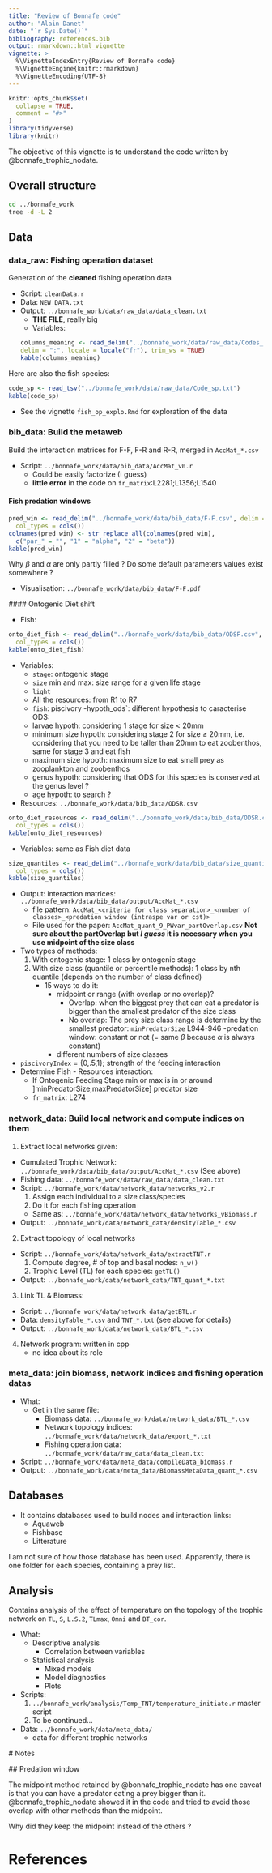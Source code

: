 ```yaml
---
title: "Review of Bonnafe code"
author: "Alain Danet"
date: "`r Sys.Date()`"
bibliography: references.bib
output: rmarkdown::html_vignette
vignette: >
  %\VignetteIndexEntry{Review of Bonnafe code}
  %\VignetteEngine{knitr::rmarkdown}
  %\VignetteEncoding{UTF-8}
---
```


```r
knitr::opts_chunk$set(
  collapse = TRUE,
  comment = "#>"
)
library(tidyverse)
library(knitr)
```

The objective of this vignette is to understand the code written by
@bonnafe_trophic_nodate.

## Overall structure

```bash
cd ../bonnafe_work
tree -d -L 2
```

## Data

### data_raw: Fishing operation dataset

Generation of the **cleaned** fishing operation data

- Script: `cleanData.r` 
- Data: `NEW_DATA.txt` 
- Output: `../bonnafe_work/data/raw_data/data_clean.txt`
  - **THE FILE**, really big
  - Variables:
```r
columns_meaning <- read_delim("../bonnafe_work/data/raw_data/Codes_colonne.txt",
  delim = ":", locale = locale("fr"), trim_ws = TRUE)
kable(columns_meaning)
```

Here are also the fish species:
```r
code_sp <- read_tsv("../bonnafe_work/data/raw_data/Code_sp.txt")
kable(code_sp)
```
- See the vignette `fish_op_explo.Rmd` for exploration of the data

### bib_data: Build the metaweb

Build the interaction matrices for F-F, F-R and R-R, merged in `AccMat_*.csv`

- Script: `../bonnafe_work/data/bib_data/AccMat_v0.r`
  - Could be easily factorize (I guess) 
  - **little error** in the code on `fr_matrix`:L2281;L1356;L1540

#### Fish predation windows

```r
pred_win <- read_delim("../bonnafe_work/data/bib_data/F-F.csv", delim = ";",
  col_types = cols()) 
colnames(pred_win) <- str_replace_all(colnames(pred_win),
  c("par_" = "", "1" = "alpha", "2" = "beta"))
kable(pred_win)
```

Why $\beta$ and $\alpha$ are only partly filled ? Do some default parameters
values exist somewhere ? 

- Visualisation: `../bonnafe_work/data/bib_data/F-F.pdf`

#### Ontogenic Diet shift

- Fish:

```r
onto_diet_fish <- read_delim("../bonnafe_work/data/bib_data/ODSF.csv", delim = ";",
  col_types = cols())
kable(onto_diet_fish)
```

  - Variables: 
    - `stage`: ontogenic stage
    - `size` min and max: size range for a given life stage 
    - `light`
    - All the resources: from R1 to R7  
    - `fish`: piscivory
    -hypoth_ods`: different hypothesis to caracterise ODS:  
    - larvae hypoth: considering 1 stage for size $<$ 20mm
    - minimum size hypoth: considering stage 2 for size $\geq$ 20mm, i.e.
      considering that you need to be taller than 20mm to eat zoobenthos,
      same for stage 3 and eat fish
    - maximum size hypoth: maximum size to eat small prey as zooplankton and zoobenthos
    - genus hypoth: considering that ODS for this species is conserved at
      the genus level ?
    - age hypoth: to search ?
  
- Resources: `../bonnafe_work/data/bib_data/ODSR.csv`

```r
onto_diet_resources <- read_delim("../bonnafe_work/data/bib_data/ODSR.csv", delim = ";",
  col_types = cols())
kable(onto_diet_resources)
```

  - Variables: same as Fish diet data

```r
size_quantiles <- read_delim("../bonnafe_work/data/bib_data/size_quantiles.csv", delim = ";",
  col_types = cols())
kable(size_quantiles)
```

- Output: interaction matrices: `../bonnafe_work/data/bib_data/output/AccMat_*.csv`
  - file pattern: `AccMat_<criteria for class separation>_<number of classes>_<predation window (intraspe var or cst)>`
  - File used for the paper:  `AccMat_quant_9_PWvar_partOverlap.csv` **Not sure about the partOverlap but *I guess* it is necessary when you use midpoint of the size class**

- Two types of methods:
  1. With ontogenic stage: 1 class by ontogenic stage
  2. With size class (quantile or percentile methods): 1 class by nth quantile (depends on
     the number of class defined)
     - 15 ways to do it:
       - midpoint or range (with overlap or no overlap)?  
         - Overlap: when the biggest prey that can eat a predator is bigger
           than the smallest predator of the size class  
         - No overlap: The prey size class range is determine by the smallest
           predator: `minPredatorSize` L944-946 
       -predation window: constant or not (= same $\beta$ because $\alpha$ is
       always constant)
       - different numbers of size classes
- `piscivoryIndex` = {0,.5,1}; strength of the feeding interaction
- Determine Fish - Resources interaction:
  - If Ontogenic Feeding Stage min or max is in or around
    ]minPredatorSize,maxPredatorSize] predator size 
  - `fr_matrix`: L274

### network_data: Build local network and compute indices on them 

1. Extract local networks given:
  - Cumulated Trophic Network: `../bonnafe_work/data/bib_data/output/AccMat_*.csv` (See above)
  - Fishing data: `../bonnafe_work/data/raw_data/data_clean.txt`
  - Script: `../bonnafe_work/data/network_data/networks_v2.r`
    1. Assign each individual to a size class/species
    2. Do it for each fishing operation
    - Same as: `../bonnafe_work/data/network_data/networks_vBiomass.r`
  - Output: `../bonnafe_work/data/network_data/densityTable_*.csv`

2. Extract topology of local networks
  - Script: `../bonnafe_work/data/network_data/extractTNT.r`
    1. Compute degree, # of top and basal nodes: `n_w()`
    2. Trophic Level (TL) for each species: `getTL()`
  - Output: `../bonnafe_work/data/network_data/TNT_quant_*.txt`
3. Link TL & Biomass:
  - Script: `../bonnafe_work/data/network_data/getBTL.r`
  - Data: `densityTable_*.csv` and `TNT_*.txt` (see above for details)
  - Output: `../bonnafe_work/data/network_data/BTL_*.csv`

4. Network program: written in cpp
   - no idea about its role

### meta_data: join biomass, network indices and fishing operation datas

- What:
  - Get in the same file:
    - Biomass data: `../bonnafe_work/data/network_data/BTL_*.csv` 
    - Network topology indices: `../bonnafe_work/data/network_data/export_*.txt` 
    - Fishing operation data: `../bonnafe_work/data/raw_data/data_clean.txt`
- Script: `../bonnafe_work/data/meta_data/compileData_biomass.r`
- Output:
  `../bonnafe_work/data/meta_data/BiomassMetaData_quant_*.csv`

## Databases

- It contains databases used to build nodes and interaction links:
  - Aquaweb
  - Fishbase
  - Litterature 

I am not sure of how those database has been used. Apparently, there is one
folder for each species, containing a prey list. 


## Analysis

Contains analysis of the effect of temperature on the topology of the trophic
network on `TL`, `S`, `L.S.2`, `TLmax`, `Omni` and `BT_cor`.

- What:
  - Descriptive analysis
    - Correlation between variables
  - Statistical analysis
    - Mixed models
    - Model diagnostics
    - Plots

- Scripts:
  1. `../bonnafe_work/analysis/Temp_TNT/temperature_initiate.r` master script 
  2. To be continued...
     

- Data: `../bonnafe_work/data/meta_data/`
  - data for different trophic networks

# Notes 

## Predation window

The midpoint method retained by @bonnafe_trophic_nodate has one caveat is that
you can have a predator eating a prey bigger than it. @bonnafe_trophic_nodate
showed it in the code and tried to avoid those overlap with other methods than
the midpoint.

Why did they keep the midpoint instead of the others ?

# References
